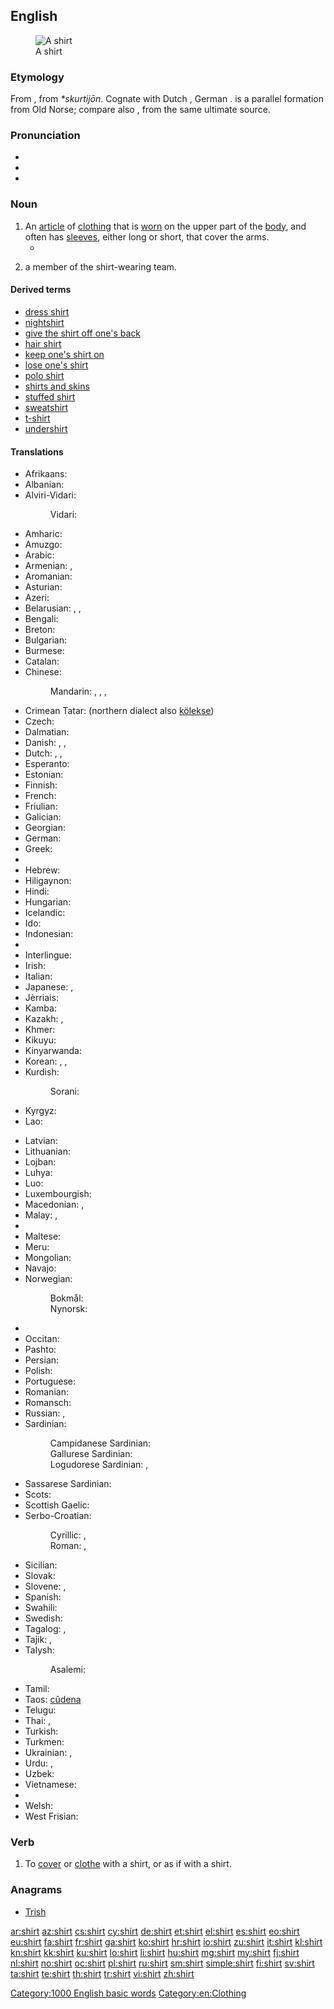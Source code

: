 ==English==
{{wikipedia}}
[[Image:Shirt.jpg|thumb|A shirt]]

===Etymology===
From {{etyl|ang|en}} {{term|scyrte|lang=ang}}, from {{etyl|gem|en}} ''*skurtijōn''.  Cognate with Dutch {{term|schort|lang=nl}}, German {{term|Schürze||apron|lang=de}}. {{term|skirt|Skirt|lang=en}} is a parallel formation from Old Norse; compare also {{term|short|lang=en}}, from the same ultimate source.

===Pronunciation===
* {{audio|en-us-shirt.ogg|Audio (US)}}
* {{audio|En-uk-shirt.ogg|Audio (UK)}}
* {{rhymes|ɜː(r)t}}

===Noun===
{{en-noun}}

# An [[article]] of [[clothing]] that is [[wear|worn]] on the upper part of the [[body]], and often has [[sleeve]]s, either long or short, that cover the arms.
#* {{quote-news
|year=2012
|date=April 9
|author=Mandeep Sanghera
|title=Tottenham 1 - 2 Norwich
|work=BBC Sport
|url=http://www.bbc.co.uk/sport/0/football/17581358
|page=
|passage=Holt was furious referee Michael Oliver refused to then award him a penalty after Ledley King appeared to pull his '''shirt''' and his anger was compounded when Spurs immediately levelled.}}
# {{context|"[[shirts and skins]]" games}} a member of the shirt-wearing team.

====Derived terms====
* [[dress shirt]]
* [[nightshirt]]
* [[give the shirt off one's back]]
* [[hair shirt]]
* [[keep one's shirt on]]
* [[lose one's shirt]]
* [[polo shirt]]
* [[shirts and skins]]
* [[stuffed shirt]]
* [[sweatshirt]]
* [[t-shirt]]
* [[undershirt]]

====Translations====
{{trans-top|article of clothing}}
* Afrikaans: {{t-|af|hemp}}
* Albanian: {{t-|sq|këmish}}
* Alviri-Vidari:
*: Vidari: {{tø|avd|پیران|tr=pirān}}
* Amharic: {{t-|am|ሸሚዝ|tr=šämiz|sc=Ethi}}
* Amuzgo: {{tø|amu|kotôⁿ}}
* Arabic: {{t-|ar|قميص|m|tr=qamīṣ}}
* Armenian: {{t-|hy|վերնաշապիկ|tr=vernašapik}},  {{t-|hy|շապիկ|tr=šapik}}
* Aromanian: {{t-|rup|cãmeashã|f}}
* Asturian: {{t-|ast|camisa|f}}
* Azeri: {{t+|az|köynək}}
* Belarusian: {{t-|be|кашуля|f|tr=kašúlja|sc=Cyrl}}, {{t-|be|сарочка|f|tr=saróčka|sc=Cyrl}}, {{t-|be|рубашка|f|tr=rubáška|sc=Cyrl}}
* Bengali: {{t-|bn|শার্ট|tr=sharţ|sc=Beng}}
* Breton: {{t+|br|roched|f}}
* Bulgarian: {{t+|bg|риза|f|tr=ríza|sc=Cyrl}}
* Burmese: {{t+|my|အင်္ကျီ|tr=in׃ gji|sc=Mymr}}
* Catalan: {{t+|ca|camisa|f}}
* Chinese:
*: Mandarin: {{t+|cmn|襯衫|sc=Hani}},  {{t+|cmn|衬衫|tr=chènshān|sc=Hani}},  {{t+|cmn|襯衣|sc=Hani}},  {{t+|cmn|衬衣|tr=chènyī|sc=Hani}}
* Crimean Tatar: {{tø|crh|kölmek}} (northern dialect also [[kölekse]])
* Czech: {{t+|cs|košile|f}}
* Dalmatian: {{tø|dlm|camaisa|f}}
* Danish: {{t-|da|bluse|c}}, {{t-|da|skjorte|c}}, {{t-|da|trøje|c}}
* Dutch: {{t+|nl|hemd|n}}, {{t+|nl|overhemd|n}}, {{t+|nl|shirt}}
* Esperanto: {{t-|eo|ĉemizo}}
* Estonian: {{t+|et|särk}}
* Finnish: {{t+|fi|paita}}
* French: {{t+|fr|chemise|f}}
* Friulian: {{tø|fur|čhamese|f}}
* Galician: {{t+|gl|camisa|f}}
* Georgian: {{t-|ka|პერანგი|tr=perangi|sc=Geor}}
* German: {{t+|de|Hemd|n}}
* Greek: {{t+|el|πουκάμισο|n|tr=poukámiso|sc=Grek}}
* {{trreq|gu}}
* Hebrew: {{t-|he|חולצה|f|tr=khultsá}}
* Hiligaynon: {{tø|hil|kamisadentro}}
* Hindi: {{t-|hi|क़मीज़|f|tr=qamīz|sc=Deva}}
* Hungarian: {{t+|hu|ing}}
* Icelandic: {{t+|is|skyrta|f}}
* Ido: {{t+|io|kamizo}}
* Indonesian: {{t+|id|kemeja}}
* {{trreq|ia}}
* Interlingue: {{t-|ie|camise}}
* Irish: {{t+|ga|léine|f}}
* Italian: {{t+|it|camicia|f}}
* Japanese: {{t-|ja|シャツ|tr=shatsu}}, {{qualifier|business shirt, "white shirt"}} {{t-|ja|ワイシャツ|tr=waishatsu|sc=Jpan}}
* Jèrriais: {{tø|roa-jer|c'mînse|f}}
* Kamba: {{tø|kam|shati}}
* Kazakh: {{t|kk|жейде|tr=jeyde|sc=Cyrl}}, {{t|kk|көйлек|tr=köylek|sc=Cyrl}}
* Khmer: {{t+|km|អាវ|tr=aav|sc=Khmr}}
* Kikuyu: {{tø|ki|sati}}
* Kinyarwanda: {{t-|rw|ijipo}}
* Korean: {{t+|ko|셔츠|tr=syeochu|sc=Kore}}, {{t-|ko|와이 셔츠|tr=wai syeochu|sc=Kore}}, {{t+|ko|남방|tr=nambang|sc=Kore}}
* Kurdish:
*: Sorani: {{t-|ku|کراس}}
* Kyrgyz: {{t-|ky|көйнөк|tr=köynök|sc=Cyrl}}
* Lao: {{t+|lo|ເສື້ອເຊີດ|tr=sư̄a sœ̄t|sc=Laoo}}
{{trans-mid}}
* Latvian: {{t-|lv|krekls}}
* Lithuanian: {{t-|lt|marškiniai|m|p}}
* Lojban: {{t-|jbo|creka}}
* Luhya: {{tø|luy|lishati}}
* Luo: {{tø|luo|shat}}
* Luxembourgish: {{t-|lb|Hiem|n}}
* Macedonian: {{t-|mk|кошула|f|tr=kóšula}}, {{t-|mk|маица|f|tr=máica}}
* Malay: {{t-|ms|baju}}, {{t-|ms|kemeja}}
* {{trreq|ml}}
* Maltese: {{t-|mt|qmis|f}}
* Meru: {{tø|mer|shati}}
* Mongolian: {{t-|mn|дотуур цамц|tr=dotuur tsamts|sc=Cyrl}}
* Navajo: {{tø|nv|deijiʼ ééʼ}}
* Norwegian:
*: Bokmål: {{t+|nb|skjorte|m|f}}
*: Nynorsk: {{t-|nn|skjorte|f}}
* {{trreq|nov}}
* Occitan: {{t+|oc|camisa|f}}
* Pashto: {{t-|ps|خت|m|tr=xət|sc=ps-Arab}}
* Persian: {{t+|fa|پیراهن|tr=pirâhan|sc=fa-Arab}}
* Polish: {{t+|pl|koszula|f}}
* Portuguese: {{t+|pt|camisa|f}}
* Romanian: {{t+|ro|cămașă|f}}
* Romansch: {{t-|rm|chamischa|f}}
* Russian: {{t+|ru|рубашка|f|tr=rubáška}}, {{t+|ru|сорочка|f|tr=soróčka|sc=Cyrl}}
* Sardinian: {{t-|sc|camigia}}
*: Campidanese Sardinian: {{tø|sro|camisa}}
*: Gallurese Sardinian: {{tø|sdn|camisgia}}
*: Logudorese Sardinian: {{tø|src|bentòne}}, {{tø|src|camisa}}
* Sassarese Sardinian: {{tø|sdc|camixa}}
* Scots: {{tø|sco|sark}}
* Scottish Gaelic: {{t-|gd|lèine|f}}
* Serbo-Croatian:
*: Cyrillic: {{t-|sh|кошуља|f|sc=Cyrl}}, {{t-|sh|мајица|f|sc=Cyrl}}
*: Roman: {{t-|sh|košulja|f}}, {{t-|sh|majica|f}}
* Sicilian: {{t+|scn|cammisa|f}}
* Slovak: {{t-|sk|košeľa|f}}
* Slovene: {{t+|sl|srajca|f}}, {{t-|sl|majica|f}}
* Spanish: {{t+|es|camisa|f}}
* Swahili: {{t+|sw|shati}}
* Swedish: {{t+|sv|skjorta|c}}
* Tagalog: {{t-|tl|kamiseta}}, {{t-|tl|kamisa}}
* Tajik: {{t-|tg|курта|tr=kurta|sc=Cyrl}}, {{t-|tg|пироҳан|tr=pirohan|sc=Cyrl}}
* Talysh:
*: Asalemi: {{tø|tly|شوی|tr=šavi|sc=fa-Arab}}
* Tamil: {{t+|ta|சட்டை|tr=sattai}}
* Taos: [[cûdena]]
* Telugu: {{t+|te|చొక్కా|tr=cokkā}}
* Thai: {{t-|th|เสื้อเชิ้ต|tr=sêua chért}}, {{t+|th|เสื้อ|tr=sêua}}
* Turkish: {{t+|tr|gömlek}}
* Turkmen: {{t-|tk|köýnek}}
* Ukrainian: {{t-|uk|сорочка|f|tr=soróčka|sc=Cyrl}}, {{t-|uk|кошуля|f|tr=košúlja|sc=Cyrl}}
* Urdu: {{t-|ur|قمیض|f|tr=qamīz|sc=ur-Arab}}, {{t-|ur|قمیص|f|tr=qamīs|sc=ur-Arab}}
* Uzbek: {{t-|uz|ko'ylak}}
* Vietnamese: {{t+|vi|áo sơ mi}}
* {{trreq|vo}}
* Welsh: {{t+|cy|crys|m}}
* West Frisian: {{t-|fy|himd}}
{{trans-bottom}}

===Verb===
{{en-verb}}

# To [[cover]] or [[clothe]] with a shirt, or as if with a shirt.
#: {{rfquotek|Dryden}}

===Anagrams===
* [[Trish#English|Trish]]

[[Category:1000 English basic words]]
[[Category:en:Clothing]]

[[ar:shirt]]
[[az:shirt]]
[[cs:shirt]]
[[cy:shirt]]
[[de:shirt]]
[[et:shirt]]
[[el:shirt]]
[[es:shirt]]
[[eo:shirt]]
[[eu:shirt]]
[[fa:shirt]]
[[fr:shirt]]
[[ga:shirt]]
[[ko:shirt]]
[[hr:shirt]]
[[io:shirt]]
[[zu:shirt]]
[[it:shirt]]
[[kl:shirt]]
[[kn:shirt]]
[[kk:shirt]]
[[ku:shirt]]
[[lo:shirt]]
[[li:shirt]]
[[hu:shirt]]
[[mg:shirt]]
[[my:shirt]]
[[fj:shirt]]
[[nl:shirt]]
[[no:shirt]]
[[oc:shirt]]
[[pl:shirt]]
[[ru:shirt]]
[[sm:shirt]]
[[simple:shirt]]
[[fi:shirt]]
[[sv:shirt]]
[[ta:shirt]]
[[te:shirt]]
[[th:shirt]]
[[tr:shirt]]
[[vi:shirt]]
[[zh:shirt]]